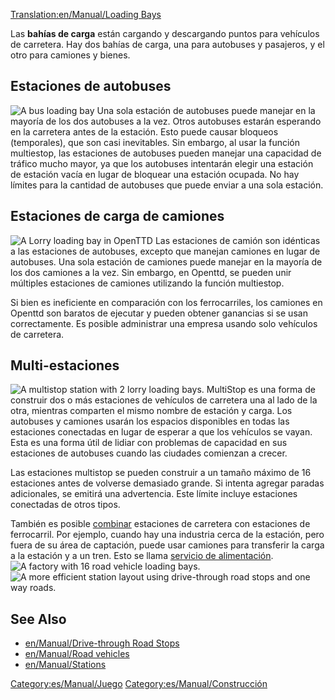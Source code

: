 [[Translation:en/Manual/Loading Bays]]
{{es/Traducción|en/Manual/Loading Bays|78}}

Las '''bahías de carga''' están cargando y descargando puntos para vehículos de carretera. Hay dos bahías de carga, una para autobuses y pasajeros, y el otro para camiones y bienes.
==Estaciones de autobuses==
[[File:en/Archive/Old 32bpp/Busstation.png|right|frame|A bus loading bay]]
Una sola estación de autobuses puede manejar en la mayoría de los dos autobuses a la vez. Otros autobuses estarán esperando en la carretera antes de la estación. Esto puede causar bloqueos (temporales), que son casi inevitables. Sin embargo, al usar la función multiestop, las estaciones de autobuses pueden manejar una capacidad de tráfico mucho mayor, ya que los autobuses intentarán elegir una estación de estación vacía en lugar de bloquear una estación ocupada. No hay límites para la cantidad de autobuses que puede enviar a una sola estación.
==Estaciones de carga de camiones==
[[File:en/Manual/Lorrystation.png|right|frame|A Lorry loading bay in OpenTTD]]
Las estaciones de camión son idénticas a las estaciones de autobuses, excepto que manejan camiones en lugar de autobuses. Una sola estación de camiones puede manejar en la mayoría de los dos camiones a la vez. Sin embargo, en Openttd, se pueden unir múltiples estaciones de camiones utilizando la función multiestop.

Si bien es ineficiente en comparación con los ferrocarriles, los camiones en Openttd son baratos de ejecutar y pueden obtener ganancias si se usan correctamente. Es posible administrar una empresa usando solo vehículos de carretera.

==Multi-estaciones==
[[File:en/Manual/Multistop2ry.png|frame|A multistop station with 2 lorry loading bays.]]
MultiStop es una forma de construir dos o más estaciones de vehículos de carretera una al lado de la otra, mientras comparten el mismo nombre de estación y carga. Los autobuses y camiones usarán los espacios disponibles en todas las estaciones conectadas en lugar de esperar a que los vehículos se vayan. Esta es una forma útil de lidiar con problemas de capacidad en sus estaciones de autobuses cuando las ciudades comienzan a crecer.

Las estaciones multistop se pueden construir a un tamaño máximo de 16 estaciones antes de volverse demasiado grande. Si intenta agregar paradas adicionales, se emitirá una advertencia. Este límite incluye estaciones conectadas de otros tipos.

También es posible [[en/Manual/Stations#combining-stations|combinar]] estaciones de carretera con estaciones de ferrocarril. Por ejemplo, cuando hay una industria cerca de la estación, pero fuera de su área de captación, puede usar camiones para transferir la carga a la estación y a un tren. Esto se llama [[en/Manual/Feeder service|servicio de alimentación]].
[[File:en/Manual/Roadvehicle16stations.png|frame|A factory with 16 road vehicle loading bays.]]
[[File:en/Manual/Roadvehiclerorostation.png|frame|A more efficient station layout using [[en/Manual/Drive-through Road Stops|drive-through road stops]] and [[en/Manual/Roadway construction#building-one-way-roads|one way roads]].]]

==See Also==
* [[en/Manual/Drive-through Road Stops]]
*[[en/Manual/Road vehicles]]
*[[en/Manual/Stations]]

[[Category:es/Manual/Juego]]
[[Category:es/Manual/Construcción]]
